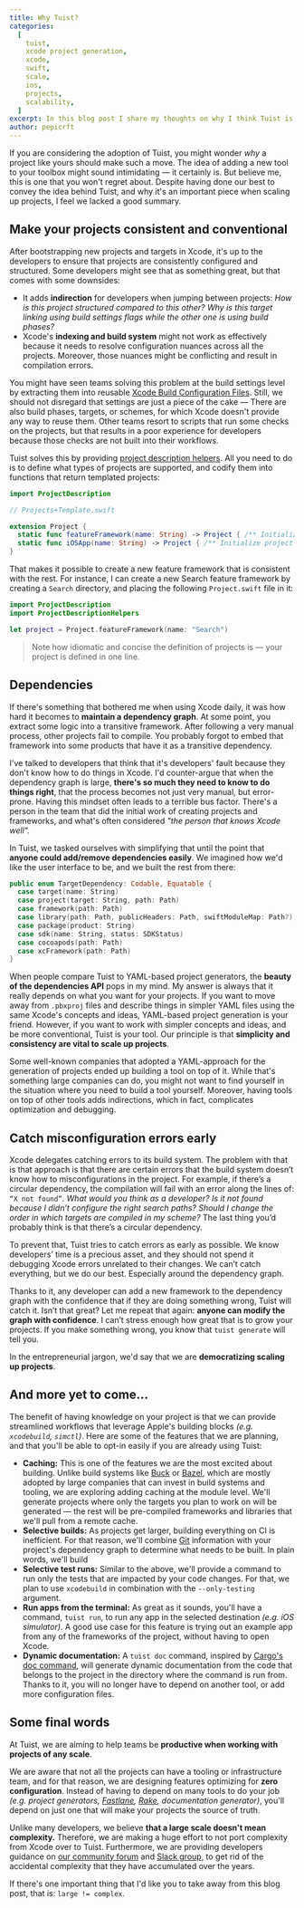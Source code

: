 ```yaml
---
title: Why Tuist?
categories:
  [
    tuist,
    xcode project generation,
    xcode,
    swift,
    scale,
    ios,
    projects,
    scalability,
  ]
excerpt: In this blog post I share my thoughts on why I think Tuist is a good choice to scale up Xcode projects, and guide the reader through what I believe are key features to make that easy.
author: pepicrft
---
```


If you are considering the adoption of Tuist,
you might wonder _why_ a project like yours should make such a move.
The idea of adding a new tool to your toolbox might sound intimidating ―
it certainly is.
But believe me,
this is one that you won't regret about.
Despite having done our best to convey the idea behind Tuist,
and why it's an important piece when scaling up projects,
I feel we lacked a good summary.

## Make your projects consistent and conventional

After bootstrapping new projects and targets in Xcode,
it's up to the developers to ensure that projects are consistently configured and structured.
Some developers might see that as something great,
but that comes with some downsides:

- It adds **indirection** for developers when jumping between projects: _How is this project structured compared to this other?_ _Why is this target linking using build settings flags while the other one is using build phases?_
- Xcode's **indexing and build system** might not work as effectively because it needs to resolve configuration nuances across all the projects.
  Moreover, those nuances might be conflicting and result in compilation errors.

You might have seen teams solving this problem at the build settings level by extracting them into reusable [Xcode Build Configuration Files](https://nshipster.com/xcconfig/).
Still, we should not disregard that settings are just a piece of the cake ―
There are also build phases, targets, or schemes, for which Xcode doesn't provide any way to reuse them.
Other teams resort to scripts that run some checks on the projects,
but that results in a poor experience for developers because those checks are not built into their workflows.

Tuist solves this by providing [project description helpers](https://docs.old.tuist.io/guides/helpers/).
All you need to do is to define what types of projects are supported,
and codify them into functions that return templated projects:

```swift
import ProjectDescription

// Projects+Template.swift

extension Project {
  static func featureFramework(name: String) -> Project { /** Initialize project **/ }
  static func iOSApp(name: String) -> Project { /** Initialize project **/ }
}
```

That makes it possible to create a new feature framework that is consistent with the rest.
For instance,
I can create a new Search feature framework by creating a `Search` directory,
and placing the following `Project.swift` file in it:

```swift
import ProjectDescription
import ProjectDescriptionHelpers

let project = Project.featureFramework(name: "Search")
```

> Note how idiomatic and concise the definition of projects is ― your project is defined in one line.

## Dependencies

If there's something that bothered me when using Xcode daily,
it was how hard it becomes to **maintain a dependency graph**.
At some point,
you extract some logic into a transitive framework.
After following a very manual process,
other projects fail to compile.
You probably forgot to embed that framework into some products that have it as a transitive dependency.

I've talked to developers that think that it's developers' fault because they don't know how to do things in Xcode.
I'd counter-argue that when the dependency graph is large,
**there's so much they need to know to do things right**,
that the process becomes not just very manual,
but error-prone.
Having this mindset often leads to a terrible bus factor.
There's a person in the team that did the initial work of creating projects and frameworks,
and what's often considered _"the person that knows Xcode well"._

In Tuist,
we tasked ourselves with simplifying that until the point that **anyone could add/remove dependencies easily**.
We imagined how we'd like the user interface to be, and we built the rest from there:

```swift
public enum TargetDependency: Codable, Equatable {
  case target(name: String)
  case project(target: String, path: Path)
  case framework(path: Path)
  case library(path: Path, publicHeaders: Path, swiftModuleMap: Path?)
  case package(product: String)
  case sdk(name: String, status: SDKStatus)
  case cocoapods(path: Path)
  case xcFramework(path: Path)
}
```

When people compare Tuist to YAML-based project generators,
the **beauty of the dependencies API** pops in my mind.
My answer is always that it really depends on what you want for your projects.
If you want to move away from `.pbxproj` files and describe things in simpler YAML files using the same Xcode's concepts and ideas,
YAML-based project generation is your friend.
However, if you want to work with simpler concepts and ideas, and be more conventional, Tuist is your tool.
Our principle is that **simplicity and consistency are vital to scale up projects**.

Some well-known companies that adopted a YAML-approach for the generation of projects ended up building a tool on top of it.
While that's something large companies can do,
you might not want to find yourself in the situation where you need to build a tool yourself.
Moreover,
having tools on top of other tools adds indirections,
which in fact,
complicates optimization and debugging.

## Catch misconfiguration errors early

Xcode delegates catching errors to its build system.
The problem with that is that approach is that there are certain errors that the build system doesn’t know how to misconfigurations in the project. For example, if there’s a circular dependency, the compilation will fail with an error along the lines of: `“X not found”`. _What would you think as a developer?_ _Is it not found because I didn’t configure the right search paths?_ _Should I change the order in which targets are compiled in my scheme?_ The last thing you’d probably think is that there’s a circular dependency.

To prevent that, Tuist tries to catch errors as early as possible.
We know developers’ time is a precious asset,
and they should not spend it debugging Xcode errors unrelated to their changes.
We can’t catch everything, but we do our best.
Especially around the dependency graph.

Thanks to it, any developer can add a new framework to the dependency graph with the confidence that if they are doing something wrong, Tuist will catch it. Isn’t that great? Let me repeat that again: **anyone can modify the graph with confidence**. I can’t stress enough how great that is to grow your projects. If you make something wrong, you know that `tuist generate` will tell you.

In the entrepreneurial jargon, we'd say that we are **democratizing scaling up projects**.

## And more yet to come...

The benefit of having knowledge on your project is that we can provide streamlined workflows that leverage Apple's building blocks _(e.g. `xcodebuild`, `simctl`)_.
Here are some of the features that we are planning,
and that you'll be able to opt-in easily if you are already using Tuist:

- **Caching:** This is one of the features we are the most excited about building.
  Unlike build systems like [Buck](https://github.com/facebook/buck) or [Bazel](https://bazel.build/),
  which are mostly adopted by large companies that can invest in build systems and tooling,
  we are exploring adding caching at the module level.
  We'll generate projects where only the targets you plan to work on will be generated ―
  the rest will be pre-compiled frameworks and libraries that we'll pull from a remote cache.
- **Selective builds:** As projects get larger, building everything on CI is inefficient.
  For that reason, we'll combine [Git](https://git-scm.com/) information with your project's dependency graph to determine what needs to be built.
  In plain words, we'll build
- **Selective test runs:** Similar to the above, we'll provide a command to run only the tests that are impacted by your code changes. For that, we plan to use `xcodebuild` in combination with the `--only-testing` argument.
- **Run apps from the terminal:** As great as it sounds,
  you'll have a command,
  `tuist run`,
  to run any app in the selected destination _(e.g. iOS simulator)_.
  A good use case for this feature is trying out an example app from any of the frameworks of the project,
  without having to open Xcode.
- **Dynamic documentation:** A `tuist doc` command, inspired by [Cargo's doc command](https://doc.rust-lang.org/cargo/commands/cargo-doc.html), will generate dynamic documentation from the code that belongs to the project in the directory where the command is run from. Thanks to it, you will no longer have to depend on another tool, or add more configuration files.

## Some final words

At Tuist, we are aiming to help teams be **productive when working with projects of any scale**.

We are aware that not all the projects can have a tooling or infrastructure team,
and for that reason,
we are designing features optimizing for **zero configuration**.
Instead of having to depend on many tools to do your job _(e.g. project generators, [Fastlane](https://docs.fastlane.tools/), [Rake](https://github.com/ruby/rake), documentation generator)_,
you'll depend on just one that will make your projects the source of truth.

Unlike many developers,
we believe **that a large scale doesn't mean complexity.**
Therefore,
we are making a huge effort to not port complexity from Xcode over to Tuist.
Furthermore,
we are providing developers guidance on [our community forum](https://community.tuist.io) and [Slack group](https://slack.tuist.io),
to get rid of the accidental complexity that they have accumulated over the years.

If there's one important thing that I'd like you to take away from this blog post, that is: `large != complex`.
